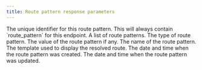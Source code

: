 ```yaml
---
title: Route pattern response parameters
---
```


<Parameter name="id" type="string">
The unique identifier for this route pattern.
</Parameter>

<Parameter name="object" type="string">
This will always contain `route_pattern` for this endpoint.
</Parameter>

<Parameter name="pattern" type="array">
A list of route patterns.
</Parameter>

<Parameter name="pattern.*.type" type="string">
The type of route pattern.
</Parameter>

<Parameter name="pattern.*.value" type="string | null">
The value of the route pattern if any.
</Parameter>

<Parameter name="pattern.*.name" type="string">
The name of the route pattern.
</Parameter>

<Parameter name="template" type="string">
The template used to display the resolved route.
</Parameter>

<Parameter name="created_at" type="string">
The date and time when the route pattern was created.
</Parameter>

<Parameter name="updated_at" type="string">
The date and time when the route pattern was updated.
</Parameter>
